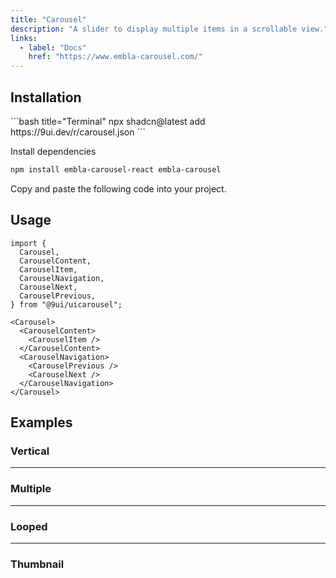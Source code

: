 ```yaml
---
title: "Carousel"
description: "A slider to display multiple items in a scrollable view."
links:
  - label: "Docs"
    href: "https://www.embla-carousel.com/"
---
```


<Preview name="carousel-demo" />

## Installation

<Installation>
<div>
```bash title="Terminal"
npx shadcn@latest add https://9ui.dev/r/carousel.json
```
</div>

<Steps>

<Step>Install dependencies</Step>

```bash title="Terminal"
npm install embla-carousel-react embla-carousel
```

<Step>Copy and paste the following code into your project.</Step>

<Source name="carousel" />

</Steps>
</Installation>

## Usage

```tsx title="Imports"
import {
  Carousel,
  CarouselContent,
  CarouselItem,
  CarouselNavigation,
  CarouselNext,
  CarouselPrevious,
} from "@9ui/uicarousel";
```

```tsx title="Anatomy"
<Carousel>
  <CarouselContent>
    <CarouselItem />
  </CarouselContent>
  <CarouselNavigation>
    <CarouselPrevious />
    <CarouselNext />
  </CarouselNavigation>
</Carousel>
```

## Examples

### Vertical

<Preview name="carousel-vertical" />

---

### Multiple

<Preview name="carousel-multiple" />

---

### Looped

<Preview name="carousel-looped" />

---

### Thumbnail

<Preview name="carousel-thumbnail" />
